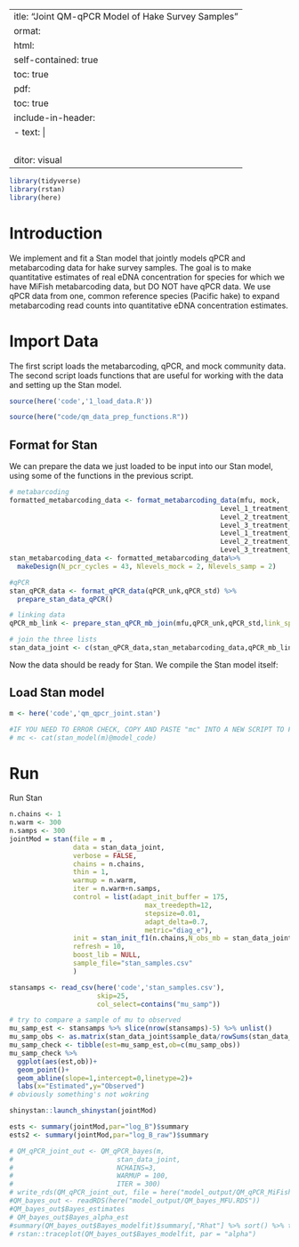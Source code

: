 ---
title: "Joint QM-qPCR Model of Hake Survey Samples"
format: 
  html: 
    self-contained: true
    toc: true
  pdf: 
    toc: true
    include-in-header:
      - text: |
          \usepackage{subfig}
          \usepackage{pdflscape}
          \newcommand{\blandscape}{\begin{landscape}}
          \newcommand{\elandscape}{\end{landscape}}
editor: visual
---

```r
library(tidyverse)
library(rstan)
library(here)
```


# Introduction

We implement and fit a Stan model that jointly models qPCR and metabarcoding data for hake survey samples. The goal is to make quantitative estimates of real eDNA concentration for species for which we have MiFish metabarcoding data, but DO NOT have qPCR data. We use qPCR data from one, common reference species (Pacific hake) to expand metabarcoding read counts into quantitative eDNA concentration estimates.

# Import Data

The first script loads the metabarcoding, qPCR, and mock community data. The second script loads functions that are useful for working with the data and setting up the Stan model.

```r
source(here('code','1_load_data.R'))

source(here("code/qm_data_prep_functions.R"))
```

## Format for Stan

We can prepare the data we just loaded to be input into our Stan model, using some of the functions in the previous script.

```r
# metabarcoding
formatted_metabarcoding_data <- format_metabarcoding_data(mfu, mock,
                                                     Level_1_treatment_envir <- "Sample",
                                                     Level_2_treatment_envir <- "tech",
                                                     Level_3_treatment_envir <- NA,
                                                     Level_1_treatment_mock <- "Sample",
                                                     Level_2_treatment_mock <- "Rep",
                                                     Level_3_treatment_mock <- NA) 
stan_metabarcoding_data <- formatted_metabarcoding_data%>% 
  makeDesign(N_pcr_cycles = 43, Nlevels_mock = 2, Nlevels_samp = 2)

#qPCR
stan_qPCR_data <- format_qPCR_data(qPCR_unk,qPCR_std) %>% 
  prepare_stan_data_qPCR()

# linking data
qPCR_mb_link <- prepare_stan_qPCR_mb_join(mfu,qPCR_unk,qPCR_std,link_species = "Merluccius productus")

# join the three lists
stan_data_joint <- c(stan_qPCR_data,stan_metabarcoding_data,qPCR_mb_link)
```

Now the data should be ready for Stan. We compile the Stan model itself:

## Load Stan model

```r
m <- here('code','qm_qpcr_joint.stan')

#IF YOU NEED TO ERROR CHECK, COPY AND PASTE "mc" INTO A NEW SCRIPT TO FIND THE RIGHT LINE NUMBERS
# mc <- cat(stan_model(m)@model_code)
```

# Run

Run Stan

```r
n.chains <- 1
n.warm <- 300
n.samps <- 300
jointMod = stan(file = m ,
                data = stan_data_joint,
                verbose = FALSE,
                chains = n.chains,
                thin = 1,
                warmup = n.warm,
                iter = n.warm+n.samps,
                control = list(adapt_init_buffer = 175,
                                  max_treedepth=12,
                                  stepsize=0.01,
                                  adapt_delta=0.7,
                                  metric="diag_e"),
                init = stan_init_f1(n.chains,N_obs_mb = stan_data_joint$N_obs_mb_samp,N_species = stan_data_joint$N_species),
                refresh = 10,
                boost_lib = NULL,
                sample_file="stan_samples.csv"
                )
```

```r
stansamps <- read_csv(here('code','stan_samples.csv'),
                      skip=25,
                      col_select=contains("mu_samp"))
```

```r
# try to compare a sample of mu to observed
mu_samp_est <- stansamps %>% slice(nrow(stansamps)-5) %>% unlist()
mu_samp_obs <- as.matrix(stan_data_joint$sample_data/rowSums(stan_data_joint$sample_data)) %>% c()
mu_samp_check <- tibble(est=mu_samp_est,ob=c(mu_samp_obs))
mu_samp_check %>% 
  ggplot(aes(est,ob))+
  geom_point()+
  geom_abline(slope=1,intercept=0,linetype=2)+
  labs(x="Estimated",y="Observed")
# obviously something's not wokring
```


```r
shinystan::launch_shinystan(jointMod)
```


```r
ests <- summary(jointMod,par="log_B")$summary
ests2 <- summary(jointMod,par="log_B_raw")$summary

```


```r
# QM_qPCR_joint_out <- QM_qPCR_bayes(m,
#                          stan_data_joint,
#                          NCHAINS=3,
#                          WARMUP = 100,
#                          ITER = 300)
# write_rds(QM_qPCR_joint_out, file = here("model_output/QM_qPCR_MiFish.rds"))
#QM_bayes_out <- readRDS(here("model_output/QM_bayes_MFU.RDS"))
#QM_bayes_out$Bayes_estimates
# QM_bayes_out$Bayes_alpha_est
#summary(QM_bayes_out$Bayes_modelfit)$summary[,"Rhat"] %>% sort() %>% tail()
# rstan::traceplot(QM_bayes_out$Bayes_modelfit, par = "alpha")
```

